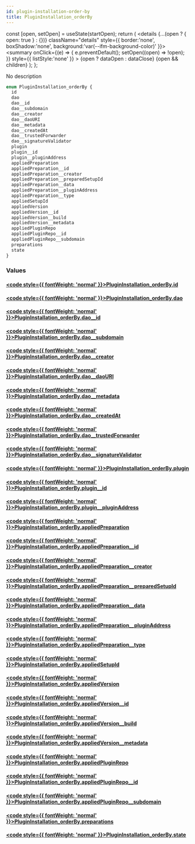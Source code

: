 ```yaml
---
id: plugin-installation-order-by
title: PluginInstallation_orderBy
---
```









  const [open, setOpen] = useState(startOpen);
  return (
    <details {...(open ? { open: true } : {})} className="details" style={{ border:'none', boxShadow:'none', background:'var(--ifm-background-color)' }}>
      <summary
        onClick={(e) => {
          e.preventDefault();
          setOpen((open) => !open);
        }}
        style={{ listStyle:'none' }}
      >
      {open ? dataOpen : dataClose}
      </summary>
      {open && children}
    </details>
  );
};








No description


```graphql
enum PluginInstallation_orderBy {
  id
  dao
  dao__id
  dao__subdomain
  dao__creator
  dao__daoURI
  dao__metadata
  dao__createdAt
  dao__trustedForwarder
  dao__signatureValidator
  plugin
  plugin__id
  plugin__pluginAddress
  appliedPreparation
  appliedPreparation__id
  appliedPreparation__creator
  appliedPreparation__preparedSetupId
  appliedPreparation__data
  appliedPreparation__pluginAddress
  appliedPreparation__type
  appliedSetupId
  appliedVersion
  appliedVersion__id
  appliedVersion__build
  appliedVersion__metadata
  appliedPluginRepo
  appliedPluginRepo__id
  appliedPluginRepo__subdomain
  preparations
  state
}
```




### Values

#### [<code style={{ fontWeight: 'normal' }}>PluginInstallation_orderBy.<b>id</b></code>](#)  
> 
> 
> 
> 

#### [<code style={{ fontWeight: 'normal' }}>PluginInstallation_orderBy.<b>dao</b></code>](#)  
> 
> 
> 
> 

#### [<code style={{ fontWeight: 'normal' }}>PluginInstallation_orderBy.<b>dao__id</b></code>](#)  
> 
> 
> 
> 

#### [<code style={{ fontWeight: 'normal' }}>PluginInstallation_orderBy.<b>dao__subdomain</b></code>](#)  
> 
> 
> 
> 

#### [<code style={{ fontWeight: 'normal' }}>PluginInstallation_orderBy.<b>dao__creator</b></code>](#)  
> 
> 
> 
> 

#### [<code style={{ fontWeight: 'normal' }}>PluginInstallation_orderBy.<b>dao__daoURI</b></code>](#)  
> 
> 
> 
> 

#### [<code style={{ fontWeight: 'normal' }}>PluginInstallation_orderBy.<b>dao__metadata</b></code>](#)  
> 
> 
> 
> 

#### [<code style={{ fontWeight: 'normal' }}>PluginInstallation_orderBy.<b>dao__createdAt</b></code>](#)  
> 
> 
> 
> 

#### [<code style={{ fontWeight: 'normal' }}>PluginInstallation_orderBy.<b>dao__trustedForwarder</b></code>](#)  
> 
> 
> 
> 

#### [<code style={{ fontWeight: 'normal' }}>PluginInstallation_orderBy.<b>dao__signatureValidator</b></code>](#)  
> 
> 
> 
> 

#### [<code style={{ fontWeight: 'normal' }}>PluginInstallation_orderBy.<b>plugin</b></code>](#)  
> 
> 
> 
> 

#### [<code style={{ fontWeight: 'normal' }}>PluginInstallation_orderBy.<b>plugin__id</b></code>](#)  
> 
> 
> 
> 

#### [<code style={{ fontWeight: 'normal' }}>PluginInstallation_orderBy.<b>plugin__pluginAddress</b></code>](#)  
> 
> 
> 
> 

#### [<code style={{ fontWeight: 'normal' }}>PluginInstallation_orderBy.<b>appliedPreparation</b></code>](#)  
> 
> 
> 
> 

#### [<code style={{ fontWeight: 'normal' }}>PluginInstallation_orderBy.<b>appliedPreparation__id</b></code>](#)  
> 
> 
> 
> 

#### [<code style={{ fontWeight: 'normal' }}>PluginInstallation_orderBy.<b>appliedPreparation__creator</b></code>](#)  
> 
> 
> 
> 

#### [<code style={{ fontWeight: 'normal' }}>PluginInstallation_orderBy.<b>appliedPreparation__preparedSetupId</b></code>](#)  
> 
> 
> 
> 

#### [<code style={{ fontWeight: 'normal' }}>PluginInstallation_orderBy.<b>appliedPreparation__data</b></code>](#)  
> 
> 
> 
> 

#### [<code style={{ fontWeight: 'normal' }}>PluginInstallation_orderBy.<b>appliedPreparation__pluginAddress</b></code>](#)  
> 
> 
> 
> 

#### [<code style={{ fontWeight: 'normal' }}>PluginInstallation_orderBy.<b>appliedPreparation__type</b></code>](#)  
> 
> 
> 
> 

#### [<code style={{ fontWeight: 'normal' }}>PluginInstallation_orderBy.<b>appliedSetupId</b></code>](#)  
> 
> 
> 
> 

#### [<code style={{ fontWeight: 'normal' }}>PluginInstallation_orderBy.<b>appliedVersion</b></code>](#)  
> 
> 
> 
> 

#### [<code style={{ fontWeight: 'normal' }}>PluginInstallation_orderBy.<b>appliedVersion__id</b></code>](#)  
> 
> 
> 
> 

#### [<code style={{ fontWeight: 'normal' }}>PluginInstallation_orderBy.<b>appliedVersion__build</b></code>](#)  
> 
> 
> 
> 

#### [<code style={{ fontWeight: 'normal' }}>PluginInstallation_orderBy.<b>appliedVersion__metadata</b></code>](#)  
> 
> 
> 
> 

#### [<code style={{ fontWeight: 'normal' }}>PluginInstallation_orderBy.<b>appliedPluginRepo</b></code>](#)  
> 
> 
> 
> 

#### [<code style={{ fontWeight: 'normal' }}>PluginInstallation_orderBy.<b>appliedPluginRepo__id</b></code>](#)  
> 
> 
> 
> 

#### [<code style={{ fontWeight: 'normal' }}>PluginInstallation_orderBy.<b>appliedPluginRepo__subdomain</b></code>](#)  
> 
> 
> 
> 

#### [<code style={{ fontWeight: 'normal' }}>PluginInstallation_orderBy.<b>preparations</b></code>](#)  
> 
> 
> 
> 

#### [<code style={{ fontWeight: 'normal' }}>PluginInstallation_orderBy.<b>state</b></code>](#)  
> 
> 
> 
> 





